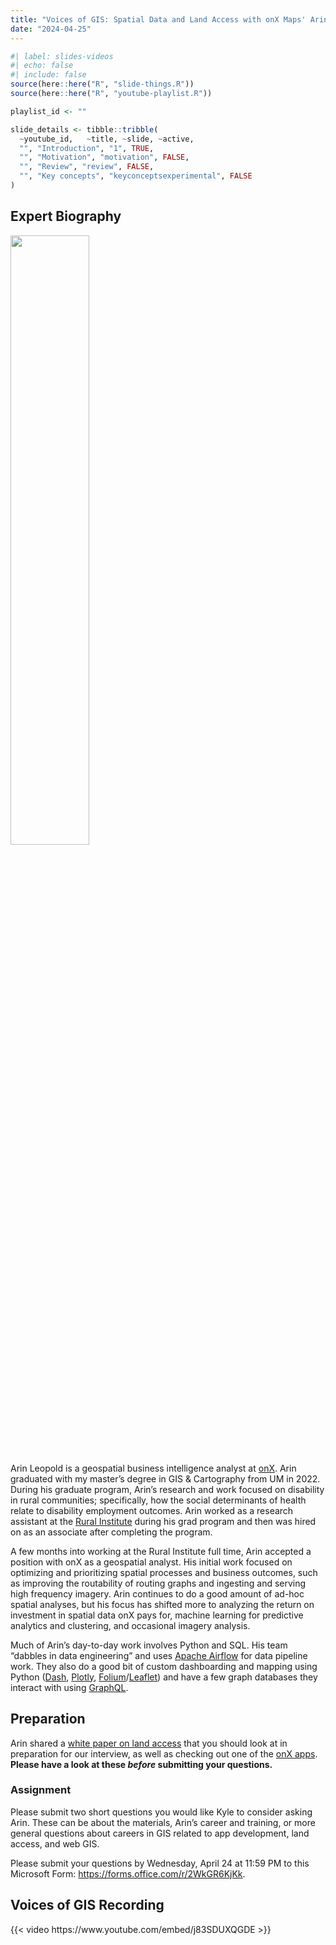 ```yaml
---
title: "Voices of GIS: Spatial Data and Land Access with onX Maps' Arin Leopold"
date: "2024-04-25"
---
```


```r
#| label: slides-videos
#| echo: false
#| include: false
source(here::here("R", "slide-things.R"))
source(here::here("R", "youtube-playlist.R"))

playlist_id <- ""

slide_details <- tibble::tribble(
  ~youtube_id,   ~title, ~slide, ~active,
  "", "Introduction", "1", TRUE,
  "", "Motivation", "motivation", FALSE,
  "", "Review", "review", FALSE,
  "", "Key concepts", "keyconceptsexperimental", FALSE
)
```

## Expert Biography

![](img/arin_leopold.jpg){width=50% fig-align="center" fig-alt="Arin Leopold."}

Arin Leopold is a geospatial business intelligence analyst at [onX](https://www.onxmaps.com){target="_blank"}. Arin graduated with my master's degree in GIS & Cartography from UM in 2022. During his graduate program, Arin's research and work focused on disability in rural communities; specifically, how the social determinants of health relate to disability employment outcomes. Arin worked as a research assistant at the [Rural Institute](https://www.umt.edu/rural-institute/){target="_blank"} during his grad program and then was hired on as an associate after completing the program.

A few months into working at the Rural Institute full time, Arin accepted a position with onX as a geospatial analyst. His initial work focused on optimizing and prioritizing spatial processes and business outcomes, such as improving the routability of routing graphs and ingesting and serving high frequency imagery. Arin continues to do a good amount of ad-hoc spatial analyses, but his focus has shifted more to analyzing the return on investment in spatial data onX pays for, machine learning for predictive analytics and clustering, and occasional imagery analysis.

Much of Arin's day-to-day work involves Python and SQL. His team "dabbles in data engineering" and uses [Apache Airflow](https://airflow.apache.org){target="_blank"} for data pipeline work. They also do a good bit of custom dashboarding and mapping using Python ([Dash](https://plotly.com/dash/){target="_blank"}, [Plotly](https://plotly.com/graphing-libraries/){target="_blank"}, [Folium](https://python-visualization.github.io/folium/latest/){target="_blank"}/[Leaflet](https://leafletjs.com){target="_blank"}) and have a few graph databases they interact with using [GraphQL](https://graphql.org){target="_blank"}.

## Preparation
Arin shared a [white paper on land access](https://www.onxmaps.com/onx-access-initiatives/private-land-public-access){target="_blank"} that you should look at in preparation for our interview, as well as checking out one of the [onX apps](https://www.onxmaps.com){target="_blank"}. **Please have a look at these *before* submitting your questions.**

### Assignment
Please submit two short questions you would like Kyle to consider asking Arin. These can be about the materials, Arin's career and training, or more general questions about careers in GIS related to app development, land access, and web GIS.

Please submit your questions by Wednesday, April 24 at 11:59 PM to this Microsoft Form: <https://forms.office.com/r/2WkGR6KjKk>{target="_blank"}.

## Voices of GIS Recording
{{< video https://www.youtube.com/embed/j83SDUXQGDE >}}
